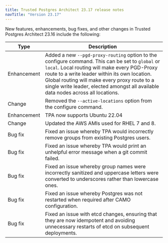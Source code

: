 ```yaml
---
title: Trusted Postgres Architect 23.17 release notes 
navTitle: "Version 23.17"
---
```



New features, enhancements, bug fixes, and other changes in Trusted Postgres Architect 23.16 include the following:

| Type | Description |
| ---- |------------ |
| Enhancement | Added a new `--pgd-proxy-routing` option to the configure command. This can be set to `global` or `local`. Local routing will make every PGD-Proxy route to a write leader within its own location. Global routing will make every proxy route to a single write leader, elected amongst all available data nodes across all locations. |
| Change | Removed the `--active-locations` option from the configure command. |
| Enhancement | TPA now supports Ubuntu 22.04 |
| Change | Updated the AWS AMIs used for RHEL 7 and 8. |
| Bug fix | Fixed an issue whereby TPA would incorrectly remove groups from existing Postgres users. |
| Bug fix | Fixed an issue whereby TPA would print an unhelpful error message when a git commit failed. |
| Bug fix | Fixed an issue whereby group names were incorrectly sanitized and uppercase letters were converted to underscores rather than lowercase ones. |
| Bug fix | Fixed an issue whereby Postgres was not restarted when required after CAMO configuration. |
| Bug fix | Fixed an issue with etcd changes, ensuring that they are now idempotent and avoiding unnecessary restarts of etcd on subsequent deployments. |